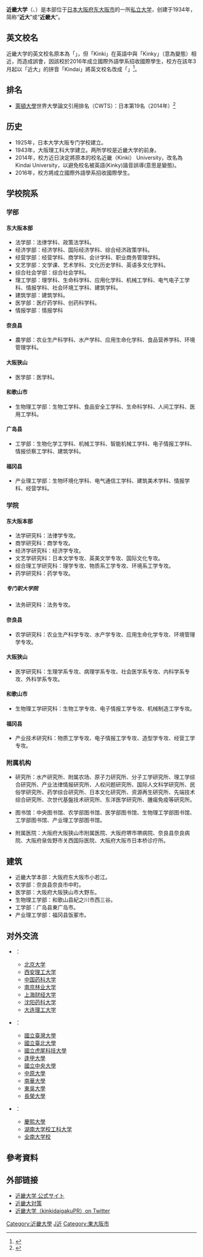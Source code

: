 {{Infobox university
| name          = 近畿大學
| native_name   = 近畿大学
| image_name    = Shinmakicho building.jpg
| image_size    = 200px
| latin_name    =
| established   = 1925年創立<br>1934年設立大學
| type          = 私立
| endowment     =
| president     = 
| faculty       = 3,267 (2017年) 
| staff         = 
| students      = 
| undergrad     = 30,379 (2018年)
| postgrad      =  
| doctoral      = 
| country       = {{日本}}
| province      = 
| city          = [[大阪市|大阪]]、[[奈良縣|奈良縣]]、[[和歌山縣|和歌山縣]]、[[福岡縣|福岡縣]]及[[廣島縣|廣島縣]]
| campus        = 
| colors        ={{nbsp|2}}{{color box|#2638e0}}
|free = 48 varsity teams
| nickname      = 
| mascot        = 
| affiliations  =
| website       = {{url|https://www.kindai.ac.jp |kindai.ac.jp}}
| logo          =
}}
'''近畿大学'''（{{lang-ja|近畿大学}}、{{lang-en|'''Kindai University'''}}）是本部位于[[日本|日本]][[大阪府|大阪府]][[东大阪市|东大阪市]]的一所[[私立大学|私立大学]]，创建于1934年，简称“'''近大'''”或“'''近畿大'''”。

==英文校名==
近畿大学的英文校名原本為「{{lang|en|Kinki University}}」，但「Kinki」在英語中與「Kinky」（意為變態）相近，而造成誤會，因該校於2016年成立國際外語學系招收國際學生，校方在該年3月起以「近大」的拼音「Kindai」將英文校名改成「{{lang|en|Kindai University}}」<ref>{{cite news|url=http://www.cna.com.tw/news/firstnews/201605020023-1.aspx|title=怕被當變態 日本近畿大學英文譯名改名|publisher=中央通訊社|date=2016-05-02|accessdate=2016-05-02|archive-date=2016-06-06|archive-url=https://web.archive.org/web/20160606073922/http://www.cna.com.tw/news/firstnews/201605020023-1.aspx|dead-url=no}}</ref>。

== 排名 ==
*[[萊頓大學|萊頓大學]]世界大學論文引用排名（CWTS）：日本第19名（2014年）<ref>{{Cite web |url=http://www.leidenranking.com/ranking/2014 |title=CWTS Leiden Ranking 2014 - Ranking 2014 |access-date=2015-06-03 |archive-date=2015-05-11 |archive-url=https://web.archive.org/web/20150511220356/http://www.leidenranking.com/ranking/2014 |dead-url=no }}</ref>

== 历史 ==
*1925年，日本大学大阪专门学校建立。
*1943年，大阪理工科大学建立。两所学校是近畿大学的前身。
*2014年，校方近日決定將原本的校名近畿（Kinki） University，改名為Kindai University，以避免校名被英語(Kinky)諧音誤導(意思是變態)。
*2016年，校方將成立國際外語學系招收國際學生。

== 学校院系 ==
=== 学部 ===
==== 东大阪本部 ====
*法学部：法律学科、政策法学科。
*经济学部：经济学科、国际经济学科、综合经济政策学科。
*经营学部：经营学科、商学科、会计学科、职业商务管理学科。
*文艺学部：文学课、艺术学科、文化历史学科、英语多文化学科。
*综合社会学部：综合社会学科。
*理工学部：理学科、生命科学科、应用化学科、机械工学科、电气电子工学科、情报学科、社会环境工学科、建筑学科。
*建筑学部：建筑学科。
*医学部：医疗药学科、创药科学科。
*情报学部：情报学科

==== 奈良县 ====
*農学部：农业生产科学科、水产学科、应用生命化学科、食品营养学科、环境管理学科。

==== 大阪狭山 ====
*医学部：医学科。

==== 和歌山市 ====
*生物理工学部：生物工学科、食品安全工学科、生命科学科、人间工学科、医用工学科。

==== 广岛县 ====
*工学部：生物化学工学科、机械工学科、智能机械工学科、电子情报工学科、情报侦察工学科、建筑学科。

==== 福冈县 ====
*产业理工学部：生物环境化学科、电气通信工学科、建筑美术学科、情报学科、经营学科。

=== 学院 ===
==== 东大阪本部 ====
*法学研究科：法律学专攻。
*商学研究科：商学专攻。
*经济学研究科：经济学专攻。
*文艺学研究科：日本文学专攻、英美文学专攻、国际文化专攻。
*综合理工学研究科：理学专攻、物质系工学专攻、环境系工学专攻。
*药学研究科：药学专攻。

===== 专门职大学院 =====
*法务研究科：法务专攻。

==== 奈良县 ====
*农学研究科：农业生产科学专攻、水产学专攻、应用生命化学专攻、环境管理学专攻。

==== 大阪狭山 ====
*医学研究科：生理学系专攻、病理学系专攻、社会医学系专攻、内科学系专攻、外科学系专攻。

==== 和歌山市 ====
*生物理工学研究科：生物工学专攻、电子情报工学专攻、机械制造工学专攻。

==== 福冈县 ====
*产业技术研究科：物质工学专攻、电子情报工学专攻、造型学专攻、经营工学专攻。

=== 附属机构 ===
*研究所：水产研究所、附属农场、原子力研究所、分子工学研究所、理工学综合研究所、产业法律情报研究所、人权问题研究所、国际人文科学研究所、民俗学研究所、药学综合研究所、日本文化研究所、资源再生研究所、先端技术综合研究所、次世代基盤技术研究所、东洋医学研究所、腫瘍免疫等研究所。

*图书馆：中央图书馆、农学部图书馆、医学部图书馆、生物理工学部图书馆、工学部图书馆、产业理工学部图书馆。

*附属医院：大阪府大阪狭山市附属医院、大阪府堺市堺病院、奈良县奈良病院、大阪府泉佐野市关西国际医院、大阪府大阪市日本桥诊疗所。

== 建筑 ==
*近畿大学本部：大阪府东大阪市小若江。
*农学部：奈良县奈良市中町。
*医学部：大阪府大阪狭山市大野东。
*生物理工学部：和歌山县紀之川市西三谷。
*工学部：广岛县東广岛市。
*产业理工学部：福冈县饭冢市。

== 对外交流 ==
*{{PRC}}：
**[[北京大学|北京大学]]
**[[西安理工大学|西安理工大学]]
**[[中国药科大学|中国药科大学]]
**[[南京林业大学|南京林业大学]]
**[[上海财经大学|上海财经大学]]
**[[沈阳药科大学|沈阳药科大学]]
**[[大连理工大学|大连理工大学]]

*{{ROC}}：
**[[國立臺灣大學|國立臺灣大學]]
**[[國立臺北大學|國立臺北大學]]
**[[國立虎尾科技大學|國立虎尾科技大學]]
**[[逢甲大學|逢甲大學]]
**[[國立中央大學|國立中央大學]]
**[[中原大學|中原大學]]
**[[南華大學_(台灣)|南華大學]]
**[[東吳大學|東吳大學]]
**[[長榮大學|長榮大學]]

*{{KOR}}：
**[[慶熙大學|慶熙大學]]
**[[湖南大学校工科大学|湖南大学校工科大学]]
**[[全南大学校|全南大学校]]

==參考資料==
{{reflist}}

== 外部链接 ==
*[http://www.kindai.ac.jp/ 近畿大学 公式サイト] {{Wayback|url=http://www.kindai.ac.jp/ |date=20210518115835 }} {{ja icon}}
*[[b:近畿大対策|近畿大対策]] {{ja icon}} 
*[http://twitter.com/kinkidaigakuPR 近畿大学（kinkidaigakuPR）on Twitter] {{Wayback|url=http://twitter.com/kinkidaigakuPR |date=20210511122155 }}
{{學校法人近畿大學}}
{{Authority control}}
[[Category:近畿大學|Category:近畿大學]]
[[Category:1934年创建的教育机构|J近]]
[[Category:東大阪市|Category:東大阪市]]